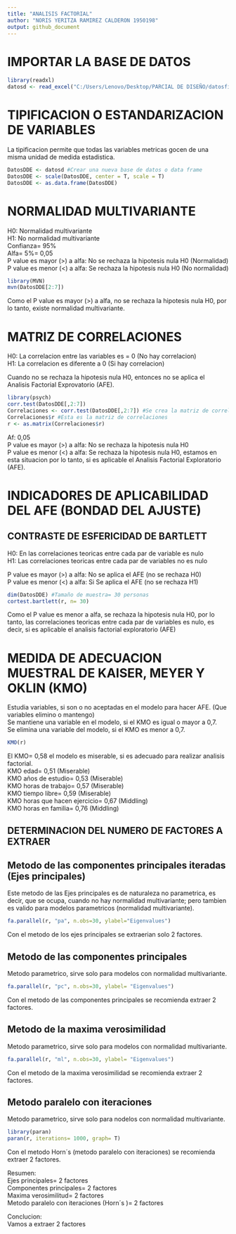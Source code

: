 ```yaml
---
title: "ANALISIS FACTORIAL"
author: "NORIS YERITZA RAMIREZ CALDERON 1950198"
output: github_document
---
```



# IMPORTAR LA BASE DE DATOS   
```r
library(readxl)
datosd <- read_excel("C:/Users/Lenovo/Desktop/PARCIAL DE DISEÑO/datosfinales.xlsx")
```

# TIPIFICACION O ESTANDARIZACION DE VARIABLES   
La tipificacion permite que todas las variables metricas gocen de una misma unidad de medida estadistica.
```r
DatosDDE <- datosd #Crear una nueva base de datos o data frame
DatosDDE <- scale(DatosDDE, center = T, scale = T)
DatosDDE <- as.data.frame(DatosDDE)
```

# NORMALIDAD MULTIVARIANTE  
H0: Normalidad multivariante  
H1: No normalidad multivariante  
Confianza= 95%  
Alfa= 5%= 0,05  
P value es mayor (>) a alfa: No se rechaza la hipotesis nula H0 (Normalidad)  
P value es menor (<) a alfa: Se rechaza la hipotesis nula H0 (No normalidad)  
```r
library(MVN)
mvn(DatosDDE[2:7])
```
Como el P value es mayor (>) a alfa, no se rechaza la hipotesis nula H0, por lo tanto, existe normalidad multivariante.

# MATRIZ DE CORRELACIONES    
H0: La correlacion entre las variables es = 0 (No hay correlacion)  
H1: La correlacion es diferente a 0 (Si hay correlacion)  

Cuando no se rechaza la hipotesis nula H0, entonces no se aplica el Analisis Factorial Exprovatorio (AFE).  
```r
library(psych)
corr.test(DatosDDE[,2:7])
Correlaciones <- corr.test(DatosDDE[,2:7]) #Se crea la matriz de correlaciones
Correlaciones$r #Esta es la matriz de correlaciones
r <- as.matrix(Correlaciones$r)
```
Af: 0,05  
P value es mayor (>) a alfa: No se rechaza la hipotesis nula H0   
P value es menor (<) a alfa: Se rechaza la hipotesis nula H0, estamos en esta situacion por lo tanto, si es aplicable el Analisis Factorial Exploratorio (AFE).  

# INDICADORES DE APLICABILIDAD DEL AFE (BONDAD DEL AJUSTE)    
## CONTRASTE DE ESFERICIDAD DE BARTLETT      
H0: En las correlaciones teoricas entre cada par de variable es nulo  
H1: Las correlaciones teoricas entre cada par de variables no es nulo  

P value es mayor (>) a alfa: No se aplica el AFE (no se rechaza H0)  
P value es menor (<) a alfa: Si Se aplica el AFE (no se rechaza H1)  
```r
dim(DatosDDE) #Tamaño de muestra= 30 personas
cortest.bartlett(r, n= 30)
```
Como el P value es menor a alfa, se rechaza la hipotesis nula H0, por lo tanto, las correlaciones teoricas entre cada par de variables es nulo, es decir, si es aplicable el analisis factorial exploratorio (AFE)  

# MEDIDA DE ADECUACION MUESTRAL DE KAISER, MEYER Y OKLIN (KMO)    
Estudia variables, si son o no aceptadas en el modelo para hacer AFE. (Que variables elimino o mantengo)  
Se mantiene una variable en el modelo, si el KMO es igual o mayor a 0,7.  
Se elimina una variable del modelo, si el KMO es menor a 0,7.  
```r
KMO(r)
```
El KMO= 0,58 el modelo es miserable, si es adecuado para realizar analisis factorial.  
KMO edad= 0,51 (Miserable)  
KMO años de estudio= 0,53 (Miserable)  
KMO horas de trabajo= 0,57 (Miserable)  
KMO tiempo libre= 0,59 (Miserable)  
KMO horas que hacen ejercicio= 0,67 (Middling)  
KMO horas en familia= 0,76 (Middling)  

## DETERMINACION DEL NUMERO DE FACTORES A EXTRAER        
## Metodo de las componentes principales iteradas (Ejes principales)  
Este metodo de las Ejes principales es de naturaleza no parametrica, es decir, que se ocupa, cuando no hay normalidad multivariante; pero tambien es valido para modelos parametricos (normalidad multivariante).  
```r
fa.parallel(r, "pa", n.obs=30, ylabel="Eigenvalues")
```
Con el metodo de los ejes principales se extraerian solo 2 factores.  

## Metodo de las componentes principales    
Metodo parametrico, sirve solo para modelos con normalidad multivariante.  
```r
fa.parallel(r, "pc", n.obs=30, ylabel= "Eigenvalues")
```
Con el metodo de las componentes principales se recomienda extraer 2 factores.  

## Metodo de la maxima verosimilidad  
Metodo parametrico, sirve solo para modelos con normalidad multivariante.  
```r
fa.parallel(r, "ml", n.obs=30, ylabel= "Eigenvalues")
```
Con el metodo de la maxima verosimilidad se recomienda extraer 2 factores.  

## Metodo paralelo con iteraciones  
Metodo parametrico, sirve solo para nodelos con normalidad multivariante.  
```r
library(paran)
paran(r, iterations= 1000, graph= T)
```
Con el metodo Horn´s (metodo paralelo con iteraciones) se recomienda extraer 2 factores.  

Resumen:  
Ejes principales= 2 factores  
Componentes principales= 2 factores  
Maxima verosimilitud= 2 factores  
Metodo paralelo con iteraciones (Horn´s )= 2 factores  

Conclucion:  
Vamos a extraer 2 factores  













